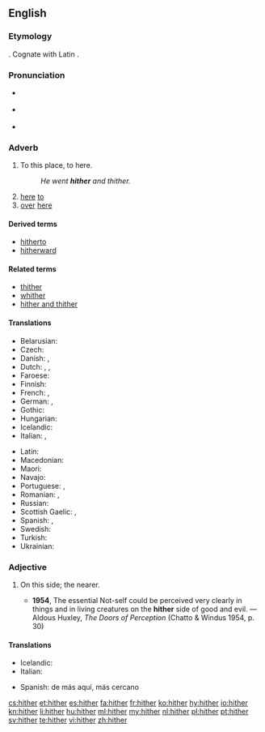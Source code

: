 ==English==

===Etymology===
{{etyl|ang|en}} {{term|hider|lang=ang}}. Cognate with Latin {{term|citer|lang=la}}.

===Pronunciation===
* {{a|RP}} {{IPA|/ˈhɪðə/}}
* {{a|US}} {{IPA|/ˈhɪðɚ/}}
* {{audio|en-us-hither.ogg|Audio (US)}}
*: {{rhymes|ɪðə(r)}}

===Adverb===
{{en-adv|-}}

# {{context|literary|or|archaic|lang=en}} To this place, to here.
#: ''He went '''hither''' and thither.''
# [[here]] [[to]]
# [[over]] [[here]]

====Derived terms====
* [[hitherto]]
* [[hitherward]]

====Related terms====
* [[thither]]
* [[whither]]
* [[hither and thither]]

====Translations====
{{trans-top| to here }}
* Belarusian: {{t|be|сюды|tr=sjudý|sc=Cyrl}}
* Czech: {{t+|cs|sem}}
* Danish: {{t|da|herhen}}, {{t|da|hid}}
* Dutch: {{t+|nl|hierheen}}, {{t+|nl|alhier}}, {{t+|nl|herwaarts}}
* Faroese: {{t|fo|higar}}
* Finnish: {{t+|fi|tänne}}
* French: {{t+|fr|ici}}, {{t+|fr|çà}}
* German: {{t+|de|hierher}}, {{t+|de|hierhin}}
* Gothic: {{t|got|𐌷𐌹𐌳𐍂𐌴|tr=hidrē|sc=Goth}}
* Hungarian: {{t+|hu|ide}}
* Icelandic: {{t+|is|hingað}}
* Italian: {{t+|it|qui}}, {{t+|it|qua}}
{{trans-mid}}
* Latin: {{t+|la|hūc}}
* Macedonian: {{t|mk|ваму|tr=vámu}}
* Maori: {{t|mi|mai}}
* Navajo: {{t|nv|wóshdę́ę́ʼ}}
* Portuguese: {{t|pt|acá}}, {{t|pt|[[para]] [[cá]]}}
* Romanian: {{t+|ro|încoace}}, {{t+|ro|aici}}
* Russian: {{t+|ru|сюда|tr=sjudá}}
* Scottish Gaelic: {{t|gd|a-bhos}}, {{t|gd|a-nall}}
* Spanish: {{t+|es|aquí}}, {{t+|es|acá}}
* Swedish: {{t+|sv|hit}}
* Turkish: {{t|tr|buraya}}
* Ukrainian: {{t|uk|сюди|tr=sjudý|sc=Cyrl}}
{{trans-bottom}}

===Adjective===
{{en-adj|-}}

# {{context|archaic|lang=en}} On this side; the nearer.
#* '''1954''', The essential Not-self could be perceived very clearly in things and in living creatures on the '''hither''' side of good and evil. — Aldous Huxley, ''The Doors of Perception'' (Chatto & Windus 1954, p. 30)

====Translations====
{{trans-top|on this side}}
* Icelandic: {{t|is|sem er nær}}
* Italian: {{t|it|citeriore}}
{{trans-mid}}
* Spanish: de más aquí, más cercano
{{trans-bottom}}

[[cs:hither]]
[[et:hither]]
[[es:hither]]
[[fa:hither]]
[[fr:hither]]
[[ko:hither]]
[[hy:hither]]
[[io:hither]]
[[kn:hither]]
[[li:hither]]
[[hu:hither]]
[[ml:hither]]
[[my:hither]]
[[nl:hither]]
[[pl:hither]]
[[pt:hither]]
[[sv:hither]]
[[te:hither]]
[[vi:hither]]
[[zh:hither]]